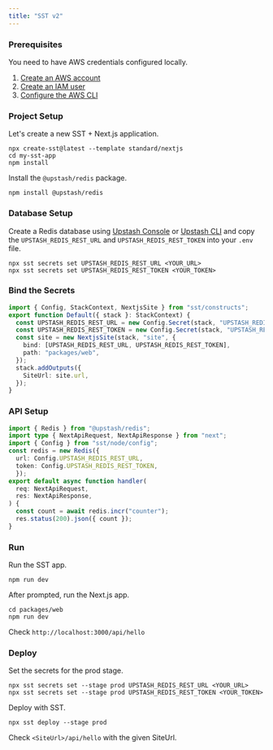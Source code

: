 ```yaml
---
title: "SST v2"
---
```

### Prerequisites
You need to have AWS credentials configured locally.
1. [Create an AWS account](https://aws.amazon.com/)
2. [Create an IAM user](https://sst.dev/chapters/create-an-iam-user.html)
3. [Configure the AWS CLI](https://sst.dev/chapters/configure-the-aws-cli.html)
### Project Setup
Let's create a new SST + Next.js application.
```shell
npx create-sst@latest --template standard/nextjs
cd my-sst-app
npm install
```
Install the `@upstash/redis` package.
```shell
npm install @upstash/redis
```
### Database Setup
Create a Redis database using [Upstash Console](https://console.upstash.com) or [Upstash CLI](https://github.com/upstash/cli) and copy the `UPSTASH_REDIS_REST_URL` and `UPSTASH_REDIS_REST_TOKEN` into your `.env` file.
```shell
npx sst secrets set UPSTASH_REDIS_REST_URL <YOUR_URL>
npx sst secrets set UPSTASH_REDIS_REST_TOKEN <YOUR_TOKEN>
```
### Bind the Secrets
```ts /stacks/Default.ts
import { Config, StackContext, NextjsSite } from "sst/constructs";
export function Default({ stack }: StackContext) {
  const UPSTASH_REDIS_REST_URL = new Config.Secret(stack, "UPSTASH_REDIS_REST_URL");
  const UPSTASH_REDIS_REST_TOKEN = new Config.Secret(stack, "UPSTASH_REDIS_REST_TOKEN");
  const site = new NextjsSite(stack, "site", {
    bind: [UPSTASH_REDIS_REST_URL, UPSTASH_REDIS_REST_TOKEN],
    path: "packages/web",
  });
  stack.addOutputs({
    SiteUrl: site.url,
  });
}
```
### API Setup
```ts /packages/web/pages/api/hello.ts
import { Redis } from "@upstash/redis";
import type { NextApiRequest, NextApiResponse } from "next";
import { Config } from "sst/node/config";
const redis = new Redis({
  url: Config.UPSTASH_REDIS_REST_URL,
  token: Config.UPSTASH_REDIS_REST_TOKEN,
  });
export default async function handler(
  req: NextApiRequest,
  res: NextApiResponse,
) {
  const count = await redis.incr("counter");
  res.status(200).json({ count });
}
```
### Run
Run the SST app.
```shell
npm run dev
```
After prompted, run the Next.js app.
```shell
cd packages/web
npm run dev
```
Check `http://localhost:3000/api/hello`
### Deploy
Set the secrets for the prod stage.
```shell
npx sst secrets set --stage prod UPSTASH_REDIS_REST_URL <YOUR_URL>
npx sst secrets set --stage prod UPSTASH_REDIS_REST_TOKEN <YOUR_TOKEN>
```
Deploy with SST.
```shell
npx sst deploy --stage prod
```
Check `<SiteUrl>/api/hello` with the given SiteUrl.